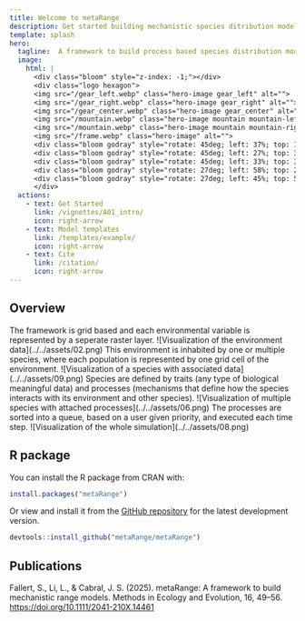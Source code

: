 ```yaml
---
title: Welcome to metaRange
description: Get started building mechanistic species ditribution models site with metaRange.
template: splash
hero:
  tagline:  A framework to build process based species distribution models focusing on metapopulation dynamics and species interactions.
  image:
    html: |
      <div class="bloom" style="z-index: -1;"></div>
      <div class="logo hexagon">
      <img src="/gear_left.webp" class="hero-image gear_left" alt="">
      <img src="/gear_right.webp" class="hero-image gear_right" alt="">
      <img src="/gear_center.webp" class="hero-image gear_center" alt="">
      <img src="/mountain.webp" class="hero-image mountain mountain-left" alt="">
      <img src="/mountain.webp" class="hero-image mountain mountain-right" alt="">
      <img src="/frame.webp" class="hero-image" alt="">
      <div class="bloom godray" style="rotate: 45deg; left: 37%; top: 10%;"></div>
      <div class="bloom godray" style="rotate: 45deg; left: 27%; top: 30%;"></div>
      <div class="bloom godray" style="rotate: 45deg; left: 33%; top: 3%"></div>
      <div class="bloom godray" style="rotate: 27deg; left: 58%; top: 24%;"></div>
      <div class="bloom godray" style="rotate: 27deg; left: 45%; top: 50%;"></div>
      </div>
  actions:
    - text: Get Started
      link: /vignettes/A01_intro/
      icon: right-arrow
    - text: Model templates
      link: /templates/example/
      icon: right-arrow
    - text: Cite
      link: /citation/
      icon: right-arrow
---
```




## Overview

<CardGrid>
  <Card title="Environment">
    The framework is grid based and each environmental variable is represented by a seperate raster layer.
    ![Visualization of the environment data](../../assets/02.png)
  </Card>
  <Card title="Species">
    This environment is inhabited by one or multiple species, where each population is represented by one grid cell of the environment.
    ![Visualization of a species with associated data](../../assets/09.png)
  </Card>
    <Card title="Mechanisms">
    Species are defined by traits (any type of biological meaningful data) and processes (mechanisms that define how the species interacts with its environment and other species).
    ![Visualization of multiple species with attached processes](../../assets/06.png)
  </Card>
  <Card title="Execution">
    The processes are sorted into a queue, based on a user given priority, and executed each time step.
    ![Visualization of the whole simulation](../../assets/08.png)
  </Card>
</CardGrid>

## R package
You can install the R package from CRAN with:

```r
install.packages("metaRange")
```

Or view and install it from the [GitHub repository](https://github.com/metaRange/metaRange) for the latest development version.
```r
devtools::install_github("metaRange/metaRange")
```

## Publications

Fallert, S., Li, L., & Cabral, J. S. (2025). metaRange: A framework to build mechanistic range models. Methods in Ecology and Evolution, 16, 49–56. https://doi.org/10.1111/2041-210X.14461
